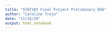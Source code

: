 ```yaml
---
title: "STAT183 Final Project Preliminary EDA"
author: "Caroline Trejo"
date: "11/16/20"
output: html_notebook
---
```




